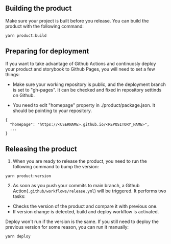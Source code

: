 



## Building the product

Make sure your project is built before you release. You can build
the product with the following command:

```
yarn product:build
```


## Preparing for deployment

If you want to take advantage of Github Actions and continuosly deploy your product and storybook to Github Pages, you will need to set a few things:

- Make sure your working repository is public, and the deployment branch is set to "gh-pages". It can be checked and fixed in repository settinds on Github.

- You need to edit "homepage" property in ./product/package.json. It should be pointing to your repository.

```
{
  "homepage": "https://<USERNAME>.github.io/<REPOSITORY_NAME>",
  ...
}
```


## Releasing the product

1. When you are ready to release the product, you need to run the following command to bump the version:

```
yarn product:version
```

2. As soon as you push your commits to main branch, a Github Action(`.github/workflows/release.yml`) will be triggered. It performs two tasks:
- Checks the version of the product and compare it with previous one.
- If version change is detected, build and deploy workflow is activated.

Deploy won't run if the version is the same. If you still need to deploy the previous version for some reason, you can run it manually:

```
yarn deploy
```
